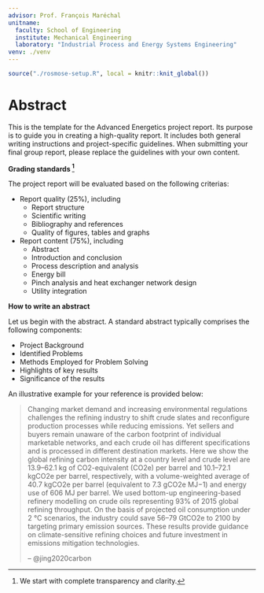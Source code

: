 ```yaml
---
advisor: Prof. François Maréchal
unitname:
  faculty: School of Engineering
  institute: Mechanical Engineering
  laboratory: "Industrial Process and Energy Systems Engineering"
venv: ./venv
---
```




```r
source("./rosmose-setup.R", local = knitr::knit_global())
```

# Abstract {-}

This is the template for the Advanced Energetics project report. Its purpose is to guide you in creating a high-quality report. It includes both general writing instructions and project-specific guidelines. When submitting your final group report, please replace the guidelines with your own content.

**Grading standards [^1]**

The project report will be evaluated based on the following criterias:

- Report quality (25%), including
  - Report structure
  - Scientific writing
  - Bibliography and references
  - Quality of figures, tables and graphs
- Report content (75%), including
  - Abstract
  - Introduction and conclusion
  - Process description and analysis
  - Energy bill
  - Pinch analysis and heat exchanger network design
  - Utility integration


**How to write an abstract**

Let us begin with the abstract. A standard abstract typically comprises the following components:

- Project Background
- Identified Problems
- Methods Employed for Problem Solving
- Highlights of key results
- Significance of the results

An illustrative example for your reference is provided below:

> Changing market demand and increasing environmental regulations challenges the refining industry to shift crude slates and reconfigure production processes while reducing emissions. 
> Yet sellers and buyers remain unaware of the carbon footprint of individual marketable networks, and each crude oil has different specifications and is processed in different destination markets. Here we show the global refining carbon intensity at a country level and crude level are 13.9–62.1 kg of CO2-equivalent (CO2e) per barrel and 10.1–72.1 kgCO2e per barrel, respectively, with a volume-weighted average of 40.7 kgCO2e per barrel (equivalent to 7.3 gCO2e MJ−1) and energy use of 606 MJ per barrel. We used bottom-up engineering-based refinery modelling on crude oils representing 93% of 2015 global refining throughput. On the basis of projected oil consumption under 2 °C scenarios, the industry could save 56–79 GtCO2e to 2100 by targeting primary emission sources. These results provide guidance on climate-sensitive refining choices and future investment in emissions mitigation technologies. 
>
> -- @jing2020carbon


[^1]: We start with complete transparency and clarity.